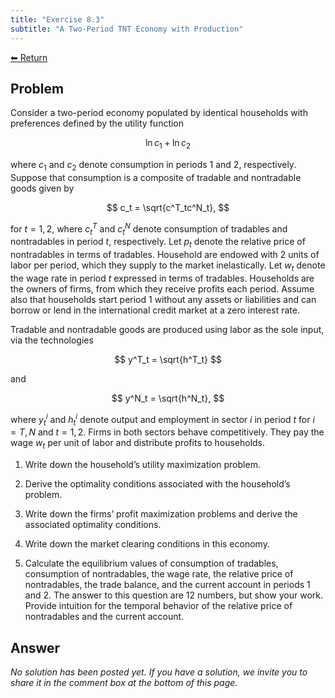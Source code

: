 ```yaml
---
title: "Exercise 8.3"
subtitle: "A Two-Period TNT Economy with Production"
---
```

<a class="return-button" href="index.qmd">⬅ Return</a>

## Problem

Consider a two-period economy populated by identical households with preferences defined by the utility function

$$
\ln c_1 + \ln c_2
$$

where $c_1$ and $c_2$ denote consumption in periods 1 and 2, respectively. Suppose that consumption is a composite of tradable and nontradable goods given by 

$$
c_t = \sqrt{c^T_tc^N_t},
$$

for $t=1,2$, where $c^T_t$ and $c^N_t$ denote consumption of tradables and nontradables in period $t$, respectively. Let $p_t$ denote the relative price of nontradables in terms of tradables. Household are endowed with 2 units of labor per period, which they supply to the market inelastically. Let $w_t$ denote the wage rate in period $t$ expressed in terms of tradables. Households are the owners of firms, from which they receive profits each period. Assume also that households start period 1 without any assets or liabilities and can borrow or lend in the international credit market at a zero interest rate.

Tradable and nontradable goods are produced using labor as the sole input, via the technologies

$$
y^T_t = \sqrt{h^T_t}
$$

and 

$$
y^N_t = \sqrt{h^N_t},
$$ 

where $y^i_t$ and $h^i_t$ denote output and employment in sector $i$ in period $t$ for $i=T,N$ and $t=1,2$. Firms in both sectors behave competitively. They pay the wage $w_t$ per unit of labor and distribute  profits to households.


1. Write down the household's utility maximization problem. 

2. Derive the optimality conditions associated with the household's problem. 

3. Write down the firms' profit maximization problems and derive the associated optimality conditions. 

4. Write down the market clearing conditions in this economy. 

5. Calculate the equilibrium values of consumption of tradables, consumption of nontradables, the wage rate, the relative price of nontradables, the trade balance, and the current account in periods 1 and 2. The answer to this question are 12 numbers, but show your work. Provide intuition for the temporal behavior of the relative price of nontradables and the current account. 

## Answer

_No solution has been posted yet. If you have a solution, we invite you to share it in the comment box at the bottom of this page._